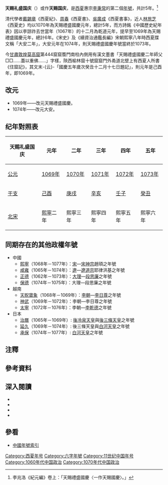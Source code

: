 {{Eranamebox|年号=天赐礼盛国庆
|起讫时间= 1069年－1073年
|政权= [[西夏|西夏]]
|帝王= 惠宗[[夏惠宗|李秉常]]
|历时= 5年
|timeline= <timeline>
ImageSize  = width:200 height:50
PlotArea   = width:180 height:30 left:10 bottom:20
TimeAxis   = orientation:horizontal
DateFormat = yyyy
Period     = from:1032 till:1227
AlignBars  = early
ScaleMajor = increment:50 start:1032
Colors =
  id:canvas value:rgb(1,1,0.85)
BackgroundColors = canvas:canvas
PlotData =
  width:15 color:black
  bar:era from:start till:end
  bar:era from:1068 till:1086 color:red
  bar:era from:1069 till:1073 color:yellow
</timeline>
|说明= 天赐礼盛国庆在<span style="color: red;">'''西夏'''</span>及李秉常時期的位置
}}
'''天赐礼盛国庆'''（{{kj|1069年||1073年|}}）{{noteTag|李崇智根據方詩銘《中國歷史紀年表》西夏紀年，定天賜禮盛國慶年號起訖年為1069年至1074年共6年。<ref>李崇智《中国历代年号考》，第182頁。</ref>但《宋史》及《續資治通鑑長編》宋朝熙寧八年時西夏牒文稱「大安二年」，才將乾道定在1067年，天賜禮盛國慶定在1069年，但大安仍然從舊說定在1075年，導致天賜禮盛國慶有6年，比文獻多了1年。天賜禮盛國慶年號應該作1069年－1073年。}}或作'''天赐国庆'''，是[[西夏|西夏]]惠宗[[夏惠宗|李秉常]]的第二個[[年號|年號]]，共計5年。<ref>李兆洛《紀元編》卷上：「天賜禮盛國慶〈一作天賜國慶〉。」</ref>

清代學者[[戴錫章|戴錫章]]《西夏紀》、[[周春|周春]]《西夏書》、[[吳廣成|吳廣成]]《西夏書事》，近人[[林旅芝|林旅芝]]《西夏史》均以1070年為天賜禮盛國慶元年，總計5年，而方詩銘《中國歷史紀年表》因以李諒祚去世當年（1067年）的十二月為乾道元年，提早至1069年為天賜禮盛國慶元年，總計6年。《宋史》及《續資治通鑑長編》宋朝熙寧八年時西夏牒文稱「大安二年」，大安元年在1074年，則天賜禮盛國慶年號當終於1073年。

今[[甘肅|甘肅]][[敦煌|敦煌]][[莫高窟|莫高窟]]第444窟窟簷門南柱內側用有漢文墨書「天賜禮盛國慶二年師父□□……蓋以重佛……」字樣，陝西榆林窟十號窟窟門外甬道北壁上有西夏人所書《住窟記》，其文末-{云}-「國慶五年歲次癸丑十二月十七日題記」，則元年是己酉年，即1069年。

==改元==
*1069年——改元天賜禮盛國慶。
*1074年——改元大安。

==纪年對照表==
{| class="wikitable"  style="text-align:center"
!天赐礼盛国庆!!元年!!二年!!三年!!四年!!五年
|-
![[公元|公元]]
|[[1069年|1069年]]||[[1070年|1070年]]||[[1071年|1071年]]||[[1072年|1072年]]||[[1073年|1073年]]
|-
![[干支|干支]]
|[[己酉|己酉]]||[[庚戌|庚戌]]||[[辛亥|辛亥]]||[[壬子|壬子]]||[[癸丑|癸丑]]
|-
![[北宋|北宋]]
|[[熙寧|熙寧]]二年||熙寧三年||熙寧四年||熙寧五年||熙寧六年
|}

==同期存在的其他政權年號==
*中國
**[[熙寧|熙寧]]（1068年－1077年）：[[宋朝|宋]]—[[宋神宗|宋神宗]]趙頊之年號
**[[咸雍|咸雍]]（1065年－1074年）：[[遼朝|遼]]—[[遼道宗|遼道宗]]耶律洪基之年號
**[[正德_(大理)|正德]]（1062年－1073年）：[[大理国|大理]]—[[段思廉|段思廉]]之年號
**[[保德_(大理)|保德]]（1074年－1075年）：大理—段思廉之年號
*越南
**[[天貺寶象|天貺寶象]]（1068年－1069年）：[[李朝_(越南)|李朝]]—[[李日尊|李日尊]]之年號
**[[神武|神武]]（1069年－1072年）：李朝—李日尊之年號
**[[太寧_(越南)|太寧]]（1072年－1076年）：李朝—[[李乾德|李乾德]]之年號
*日本
**[[治曆|治曆]]（1065年－1069年）: [[後冷泉天皇|後冷泉天皇]]與[[後三條天皇|後三條天皇]]之年號
**[[延久|延久]]（1069年－1074年）: 後三條天皇與[[白河天皇|白河天皇]]之年號
**[[承保|承保]]（1074年－1077年）: [[白河天皇|白河天皇]]之年號

==注釋==
{{NoteFoot}}

==參考資料==
{{Reflist}}

==深入閱讀==
<div>
*{{Cite book|author=李崇智|title=中國歷代年號考|format=|url=|date=2004年12月|publisher=中華書局|location=北京|id=ISBN 7101025129}}
*{{Cite book|author=鄧洪波|title=東亞歷史年表|format=pdf|url=http://www.eastasia.ntu.edu.tw/chinese/05_a04.htm|date=2005年3月|publisher=國立臺灣大學東亞經典與文化研究計劃|location=臺北|id=ISBN 9789860005189|access-date=2021-12-08|archive-date=2007-08-25|archive-url=https://web.archive.org/web/20070825002742/http://www.eastasia.ntu.edu.tw/chinese/05_a04.htm}}
*{{Cite book|author=長部和雄|title=西夏紀年考（上）|format=pdf|url=https://repository.kulib.kyoto-u.ac.jp/dspace/bitstream/2433/247949/1/shirin_018_3_420.pdf|date=1933年7月1日|publisher=京都大學|location=東京|id=ISBN|access-date=2021年12月18日|archive-date=2021年12月9日|archive-url=https://web.archive.org/web/20211209150023/https://repository.kulib.kyoto-u.ac.jp/dspace/bitstream/2433/247949/1/shirin_018_3_420.pdf}}
*{{Cite book|author=長部和雄|title=西夏紀年考（下）|format=pdf|url=https://repository.kulib.kyoto-u.ac.jp/dspace/bitstream/2433/247970/1/shirin_018_4_657.pdf|date=1933年10月1日|publisher=京都大學|location=東京|id=ISBN|access-date=2021年12月18日|archive-date=2021年12月18日|archive-url=https://web.archive.org/web/20211218133522/https://repository.kulib.kyoto-u.ac.jp/dspace/bitstream/2433/247970/1/shirin_018_4_657.pdf}}
</div>

==參看==
*[[中国年号列表#西夏|中國年號索引]]

{{年号|[[乾道_(西夏)|乾道]]|[[中国年号列表|西夏年号]]|[[大安_(西夏)|大安]]}}
{{西夏年号}}

[[Category:西夏年号|Category:西夏年号]]
[[Category:六字年號|Category:六字年號]]
[[Category:11世纪中国年号|Category:11世纪中国年号]]
[[Category:1060年代中国政治|Category:1060年代中国政治]]
[[Category:1070年代中国政治|Category:1070年代中国政治]]
